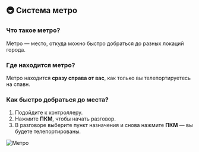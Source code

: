 ## 🚇 Система метро

### Что такое метро?
Метро — место, откуда можно быстро добраться до разных локаций города.

### Где находится метро?
Метро находится **сразу справа от вас**, как только вы телепортируетесь на спавн.

### Как быстро добраться до места?
1. Подойдите к контроллеру.
2. Нажмите **ПКМ**, чтобы начать разговор.
3. В разговоре выберите пункт назначения и снова нажмите **ПКМ** — вы будете телепортированы.

![Метро](/images/game-content/locations/metro.png "Само метро")